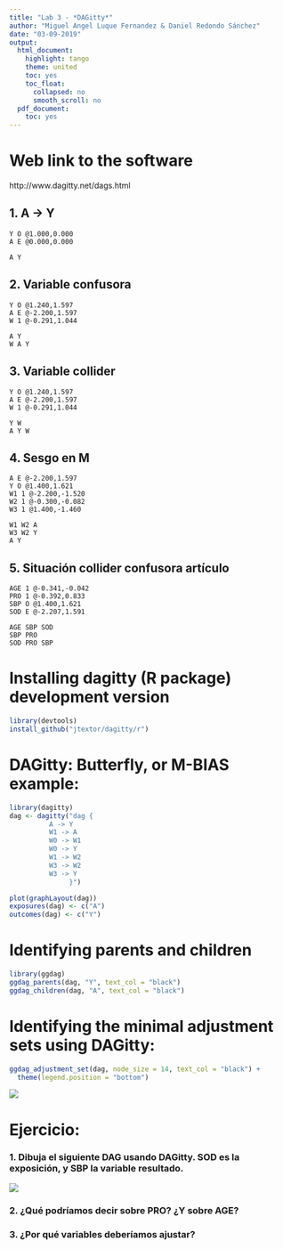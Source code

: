 ---
title: "Lab 3 - *DAGitty*"
author: "Miguel Angel Luque Fernandez & Daniel Redondo Sánchez"
date: "03-09-2019"
output:
  html_document:
    highlight: tango
    theme: united
    toc: yes
    toc_float:
      collapsed: no
      smooth_scroll: no
  pdf_document:
    toc: yes
---


# Web link to the software

http://www.dagitty.net/dags.html

## 1. A -> Y 

```
Y O @1.000,0.000
A E @0.000,0.000

A Y
```

## 2. Variable confusora 

```
Y O @1.240,1.597
A E @-2.200,1.597
W 1 @-0.291,1.044

A Y
W A Y
```
 
## 3. Variable collider 


```
Y O @1.240,1.597
A E @-2.200,1.597
W 1 @-0.291,1.044

Y W
A Y W

```
## 4. Sesgo en M 

```
A E @-2.200,1.597
Y O @1.400,1.621
W1 1 @-2.200,-1.520
W2 1 @-0.300,-0.082
W3 1 @1.400,-1.460

W1 W2 A
W3 W2 Y
A Y

```
## 5. Situación collider confusora artículo 

```
AGE 1 @-0.341,-0.042
PRO 1 @-0.392,0.833
SBP O @1.400,1.621
SOD E @-2.207,1.591

AGE SBP SOD
SBP PRO
SOD PRO SBP
```

# Installing dagitty (R package) development version

```{r, eval = FALSE}
library(devtools)
install_github("jtextor/dagitty/r")
```

# DAGitty: Butterfly, or M-BIAS example: 
```{r}
library(dagitty)
dag <- dagitty("dag {
          A -> Y
          W1 -> A
          W0 -> W1
          W0 -> Y
          W1 -> W2
          W3 -> W2
          W3 -> Y
               }")
```

```{r}
plot(graphLayout(dag))
exposures(dag) <- c("A")
outcomes(dag) <- c("Y")
```

# Identifying parents and children

```{r}
library(ggdag)
ggdag_parents(dag, "Y", text_col = "black")
ggdag_children(dag, "A", text_col = "black")
```

# Identifying the minimal adjustment sets using DAGitty:

```{r, eval = FALSE}
ggdag_adjustment_set(dag, node_size = 14, text_col = "black") + 
  theme(legend.position = "bottom")
```

![](dagmset.png)

# Ejercicio:

### 1. Dibuja el siguiente DAG usando DAGitty. SOD es la exposición, y SBP la variable resultado.

![](DAG_ejercicio.svg)

### 2. ¿Qué podríamos decir sobre PRO? ¿Y sobre AGE?

### 3. ¿Por qué variables deberíamos ajustar?